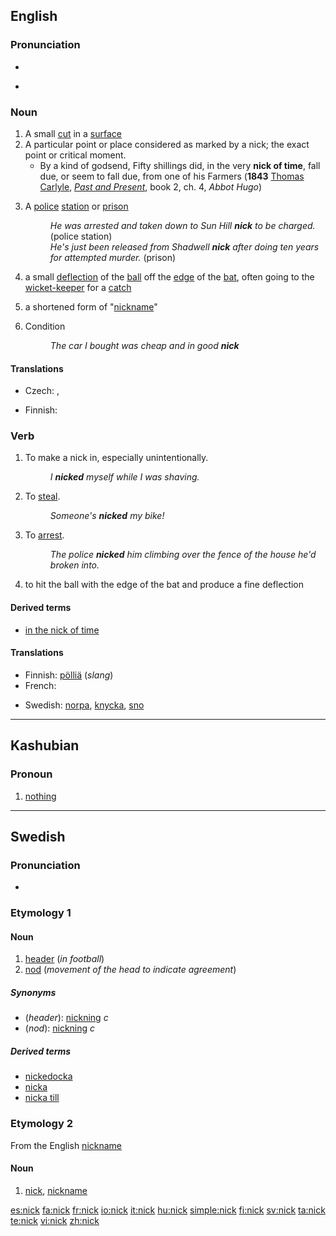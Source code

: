 {{wikipedia}}
{{also|Nick}}
==English==

===Pronunciation===
* {{audio|en-us-nick.ogg|Audio (US)}}

* {{rhymes|ɪk}}

===Noun===
{{en-noun}}

# A small [[cut]] in a [[surface]]
# A particular point or place considered as marked by a nick; the exact point or critical moment.
#* By a kind of godsend, Fifty shillings did, in the very '''nick of time''', fall due, or seem to fall due, from one of his Farmers ('''1843'''  [[:w:Thomas Carlyle|Thomas Carlyle]], ''[[:w:Past and Present (book)|Past and Present]]'', book 2, ch. 4, ''Abbot Hugo'')
# {{British|slang}} A [[police]] [[station]] or [[prison]]
#: ''He was arrested and taken down to Sun Hill '''nick''' to be charged.'' (police station)
#: ''He's just been released from Shadwell '''nick''' after doing ten years for attempted murder.'' (prison)
# {{cricket}} a small [[deflection]] of the [[ball]] off the [[edge]] of the [[bat]], often going to the [[wicket-keeper]] for a [[catch]]
# a shortened form of "[[nickname]]"
# {{British|slang}} Condition
#: ''The car I bought was cheap and in good '''nick'''''

====Translations====
{{trans-top|A small cut in a surface}}
* Czech: {{t-|cs|zářez|m}}, {{t-|cs|vrub|m}}
{{trans-mid}}
* Finnish: {{t-|fi|naarmu}}
{{trans-bottom}}

===Verb===
{{en-verb}}

# {{transitive}} To make a nick in, especially unintentionally.
#: ''I '''nicked''' myself while I was shaving.''
# {{transitive|slang}} To [[steal]].
#: ''Someone's '''nicked''' my bike!''
# {{transitive|British|slang}} To [[arrest]].
#: ''The police '''nicked''' him climbing over the fence of the house he'd broken into.''
# {{transitive|cricket}} to hit the ball with the edge of the bat and produce a fine deflection

====Derived terms====
* [[in the nick of time]]

====Translations====
{{trans-top|To steal}}
* Finnish: [[pölliä]] (''slang'')
* French: {{t+|fr|piquer}}
{{trans-mid}}
* Swedish: [[norpa]], [[knycka]], [[sno]]
{{trans-bottom}}

----

==Kashubian==

===Pronoun===
{{infl|csb|pronoun}}

# [[nothing]]

----

==Swedish==

===Pronunciation===
* {{audio|Sv-nick.ogg|audio}}

===Etymology 1===
{{rfe|lang=sv}}

====Noun====
{{sv-noun-reg-ar}}
{{infl|sv|noun|g=c}}

# [[header]] (''in football'')
# [[nod]] (''movement of the head to indicate agreement'')

=====Synonyms=====
* (''header''): [[nickning]] ''c''
* (''nod''): [[nickning]] ''c''

=====Derived terms=====
* [[nickedocka]]
* [[nicka]]
* [[nicka till]]

===Etymology 2===
From the English [[nickname]]

====Noun====
{{infl|sv|noun|g=n}}
{{sv-noun-n-zero}}

# {{slang|lang=sv}} [[nick]], [[nickname]]

[[es:nick]]
[[fa:nick]]
[[fr:nick]]
[[io:nick]]
[[it:nick]]
[[hu:nick]]
[[simple:nick]]
[[fi:nick]]
[[sv:nick]]
[[ta:nick]]
[[te:nick]]
[[vi:nick]]
[[zh:nick]]